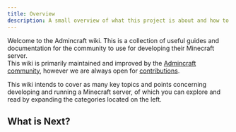 ```yaml
---
title: Overview
description: A small overview of what this project is about and how to get started
---
```


Welcome to the Admincraft wiki. This is a collection of useful guides and documentation for the community to use for developing their Minecraft server.\
This wiki is primarily maintained and improved by the [Admincraft community](https://www.reddit.com/r/admincraft/), however we are always open for [contributions](contribution.mdx).

This wiki intends to cover as many key topics and points concerning developing and running a Minecraft server, of which you can explore and read by expanding the categories located on the left.

## What is Next?

<Cards>
  <Card title="Learn how to set up a server" href="/docs/server_setup/server_software" />
  <Card title="Contribute to the wiki" href="contribution" />
</Cards>
